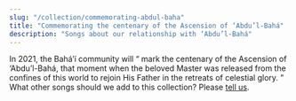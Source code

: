 ```yaml
---
slug: "/collection/commemorating-abdul-baha"
title: "Commemorating the centenary of the Ascension of ‘Abdu’l-Bahá"
description: "Songs about our relationship with ‘Abdu’l-Bahá"
---
```


<Prose>
    In 2021, the Bahá’í community will 
    <q className="ml-2">
        mark the centenary of the Ascension of ‘Abdu’l-Bahá, that moment when the beloved Master was released from the confines of this world to rejoin His Father in the retreats of celestial glory.
    </q>
</Prose>

<SongCollection>
    <Song songSlug="im-herzen-abdul-bahas" />
    <Song songSlug="zu-allen-zeiten" />
    <Song songSlug="at-all-times" />
    <Song songSlug="at-all-times-2" />
</SongCollection>

<Prose>
    What other songs should we add to this collection? Please <a href="/contact">tell us</a>.
</Prose>